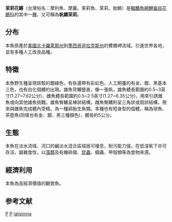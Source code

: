 {{Speciesbox 
| genus = Poecilia
| species = latipinna
| authority = [[Lesueur|Lesueur]], 1821
| image = Poecilia_latipinna.jpg
| status = NE
| status_system = IUCN3.1
| synonyms = *''Limia matamorensis''<br /><small>Girard, 1858</small>
*''Limia poeciloides''<br /><small>Girard, 1858</small>
*''Mollienesia latipinna''<br /><small>Lesueur, 1821</small>
*''Mollienisia latipinna''<br /><small>Lesueur, 1821</small>
*''Poecilia lineolata''<br /><small>Girard, 1858</small>
*''Poecilia multilineata''<br /><small>Lesueur, 1821</small>
}}
'''茉莉花鱂'''（台灣俗名：摩利魚、摩麗、茉莉魚、茉莉、胎鱂）是[[輻鰭魚綱|輻鰭魚綱]][[鯉齒目|鯉齒目]][[花鱂科|花鱂科]]的其中一[[種|種]]，又可稱為'''帆鰭茉莉'''。

==分布==
本魚原產於[[美國|美國]][[北卡羅萊那州|北卡羅萊那州]]到[[墨西哥|墨西哥]][[非拉克斯州|非拉克斯州]]的費爾岬流域。引進世界各地，並有多種人工改良品種。

==特徵==
本魚野生種呈現斑駁的銀綠色，有些還帶有彩虹色，人工飼養的有金、銀、黑基本三色，也有白化個體的出現。雄魚背鰭豎直，像一張帆，雄魚體長範圍約0.5~3英寸(1.27~7.62公分)，雌魚體長範圍約0.5~2.5英寸(1.27~6.35公分)，用來引誘雌魚或向其他雄魚挑戰。雄魚臀鰭呈棒狀結構，雌魚臀鰭則呈三角狀或扇狀結構，用來與雌魚完成體內受精。為一種卵胎生魚類。本種也有短身型的個體，稱為球魚、茶壺魚(同樣也有金、銀、黑三種顏色)，體長約5公分。

==生態==
本魚在淡水流域、河口的鹹淡水混合區域居可棲息，耐污能力強，在低溶氧下亦可存活，屬雜食性，以[[藻類|藻類]]及有機碎屑、[[昆蟲|昆蟲]]、蠕蟲、甲殼類等為食物來源。

==經濟利用==
本魚為高經濟價值的觀賞魚。

==参考文献==
{{Reflist}}
{{Taxonbar}}

[[Category:1821年描述的魚類|P]]
[[Category:觀賞魚|P]]
[[Category:花鳉属|latipinna]]